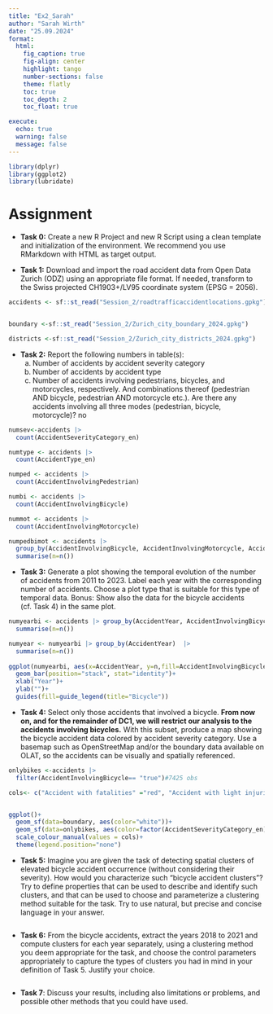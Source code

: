 ```yaml
---
title: "Ex2_Sarah"
author: "Sarah Wirth"
date: "25.09.2024"
format: 
  html:
    fig_caption: true
    fig-align: center
    highlight: tango
    number-sections: false
    theme: flatly
    toc: true
    toc_depth: 2
    toc_float: true

execute:                     
  echo: true
  warning: false
  message: false
---
```

```r
library(dplyr)
library(ggplot2)
library(lubridate)
```

# Assignment

* **Task 0:** Create a new R Project and new R Script using a clean template and initialization of the environment. We recommend you use RMarkdown with HTML as target output.

* **Task 1:** Download and import the road accident data from Open Data Zurich (ODZ) using an appropriate file format. If needed, transform to the Swiss projected CH1903+/LV95 coordinate system (EPSG = 2056).
```r


accidents <- sf::st_read("Session_2/roadtrafficaccidentlocations.gpkg")


boundary <-sf::st_read("Session_2/Zurich_city_boundary_2024.gpkg")

districts <-sf::st_read("Session_2/Zurich_city_districts_2024.gpkg")

```

* **Task 2:** Report the following numbers in table(s):
  a. Number of accidents by accident severity category
  b. Number of accidents by accident type
  c. Number of accidents involving pedestrians, bicycles, and motorcycles, respectively. And combinations thereof (pedestrian AND bicycle, pedestrian AND motorcycle etc.). Are there any accidents involving all three modes (pedestrian, bicycle, motorcycle)? no
  
  
```r
numsev<-accidents |> 
  count(AccidentSeverityCategory_en)

numtype <- accidents |> 
  count(AccidentType_en)

numped <- accidents |> 
  count(AccidentInvolvingPedestrian)

numbi <- accidents |> 
  count(AccidentInvolvingBicycle)

nummot <- accidents |> 
  count(AccidentInvolvingMotorcycle)

numpedbimot <- accidents |> 
  group_by(AccidentInvolvingBicycle, AccidentInvolvingMotorcycle, AccidentInvolvingPedestrian) |> 
  summarise(n=n())

```



* **Task 3:** Generate a plot showing the temporal evolution of the number of accidents from 2011 to 2023. Label each year with the corresponding number of accidents. Choose a plot type that is suitable for this type of temporal data. Bonus: Show also the data for the bicycle accidents (cf. Task 4) in the same plot.
```r
numyearbi <- accidents |> group_by(AccidentYear, AccidentInvolvingBicycle) |> 
  summarise(n=n())

numyear <- numyearbi |> group_by(AccidentYear)  |> 
  summarise(n=n())
  
ggplot(numyearbi, aes(x=AccidentYear, y=n,fill=AccidentInvolvingBicycle)) +
  geom_bar(position="stack", stat="identity")+
  xlab("Year")+
  ylab("")+
  guides(fill=guide_legend(title="Bicycle"))

```

* **Task 4:** Select only those accidents that involved a bicycle. **From now on, and for the remainder of DC1, we will restrict our analysis to the accidents involving bicycles.** With this subset, produce a map showing the bicycle accident data colored by accident severity category. Use a basemap such as OpenStreetMap and/or the boundary data available on OLAT, so the accidents can be visually and spatially referenced.
```r
onlybikes <-accidents |>  
  filter(AccidentInvolvingBicycle== "true")#7425 obs

cols<- c("Accident with fatalities" ="red", "Accident with light injuries"="yellow","Accident with property damage"= "blue", "Accident with severe injuries"="orange")


ggplot()+
  geom_sf(data=boundary, aes(color="white"))+
  geom_sf(data=onlybikes, aes(color=factor(AccidentSeverityCategory_en)))+
  scale_colour_manual(values = cols)+
  theme(legend.position="none")

```

* **Task 5:** Imagine you are given the task of detecting spatial clusters of elevated bicycle accident occurrence (without considering their severity). How would you characterize such "bicycle accident clusters"? Try to define properties that can be used to describe and identify such clusters, and that can be used to choose and parameterize a clustering method suitable for the task. Try to use natural, but precise and concise language in your answer.
```r

```

* **Task 6:** From the bicycle accidents, extract the years 2018 to 2021 and compute clusters for each year separately, using a clustering method you deem appropriate for the task, and choose the control parameters appropriately to capture the types of clusters you had in mind in your definition of Task 5. Justify your choice.
```r

```

* **Task 7**: Discuss your results, including also limitations or problems, and possible other methods that you could have used.
